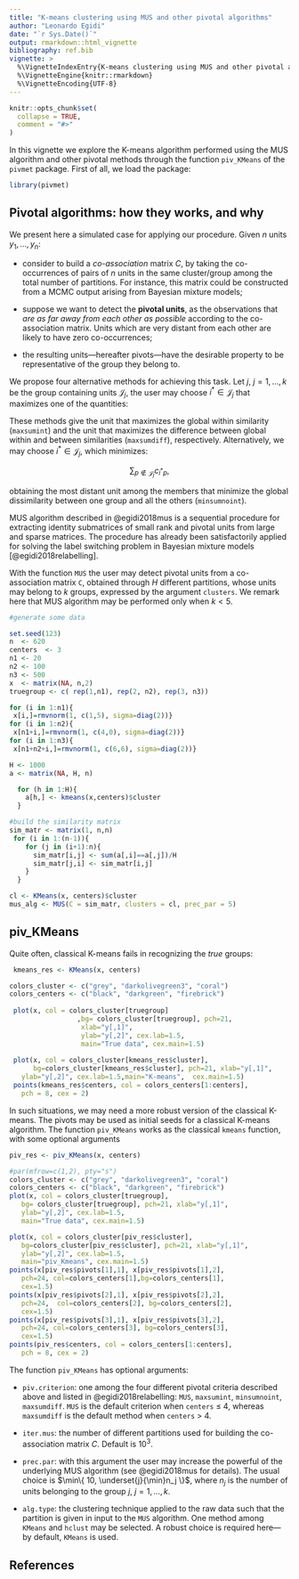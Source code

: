```yaml
---
title: "K-means clustering using MUS and other pivotal algorithms"
author: "Leonardo Egidi"
date: "`r Sys.Date()`"
output: rmarkdown::html_vignette
bibliography: ref.bib
vignette: >
  %\VignetteIndexEntry{K-means clustering using MUS and other pivotal algorithms}
  %\VignetteEngine{knitr::rmarkdown}
  %\VignetteEncoding{UTF-8}
---
```


```r
knitr::opts_chunk$set(
  collapse = TRUE,
  comment = "#>"
)
```

In this vignette we explore the K-means algorithm performed using the MUS algorithm and other pivotal methods through the function `piv_KMeans` of the `pivmet` package. First of all, we load the package:

```r
library(pivmet)
```



## Pivotal algorithms: how they works, and why

 We present here a simulated case for applying our procedure. Given $n$ units $y_1,\ldots,y_n$:

- consider to build a *co-association* matrix $C$, by taking the co-occurrences of pairs of $n$ units in
the same cluster/group among the total number of partitions. For instance, this matrix could be constructed from a MCMC output arising from Bayesian mixture models;

- suppose we want to detect the **pivotal units**, as the observations that *are as far away from each
other as possible* according to the co-association matrix. Units which are very distant from each other are likely to have
zero co-occurrences;

- the resulting units---hereafter pivots---have the desirable property to be representative of the group they belong to.

We propose four alternative methods for achieving this task. Let $j, \ j=1,\ldots,k$ be the group containing units $\mathcal J_j$, the user may choose ${i^*}\in\mathcal J_j$ that maximizes one of the quantities:

\begin{align*}
& \sum_{p\in\mathcal J_j} c_{{i^*}p}  \\
& \sum_{p\in\mathcal J_j} c_{{i^*}p} - \sum_{p\not\in\mathcal J_j} c_{{i^*}p}.
\end{align*}

These methods give the unit that maximizes the global within similarity (`maxsumint`) and the unit that maximizes the difference between global within and between similarities (`maxsumdiff`), respectively. Alternatively, we may choose $i^{*} \in\mathcal J_j$, which minimizes:

$$\sum_{p\not\in\mathcal J_j} c_{i^{*}p},$$

obtaining the most distant unit among the members that minimize the global dissimilarity between one group and all the others (`minsumnoint`).


MUS algorithm described in @egidi2018mus is a sequential procedure for extracting identity submatrices of small rank and pivotal units from large and sparse matrices. The procedure has already
been satisfactorily applied for solving the label switching problem in Bayesian mixture
models [@egidi2018relabelling].

With the function `MUS` the user may detect pivotal units from a co-association matrix `C`, obtained through $H$ different partitions, whose units may belong to $k$ groups, expressed by the argument `clusters`. We remark here that MUS algorithm may be performed only when $k <5$.

```r
#generate some data

set.seed(123)
n  <- 620
centers  <- 3
n1 <- 20
n2 <- 100
n3 <- 500
x  <- matrix(NA, n,2)
truegroup <- c( rep(1,n1), rep(2, n2), rep(3, n3))

for (i in 1:n1){
 x[i,]=rmvnorm(1, c(1,5), sigma=diag(2))}
for (i in 1:n2){
 x[n1+i,]=rmvnorm(1, c(4,0), sigma=diag(2))}
for (i in 1:n3){
 x[n1+n2+i,]=rmvnorm(1, c(6,6), sigma=diag(2))}

H <- 1000
a <- matrix(NA, H, n)

  for (h in 1:H){
    a[h,] <- kmeans(x,centers)$cluster
  }

#build the similarity matrix
sim_matr <- matrix(1, n,n)
 for (i in 1:(n-1)){
    for (j in (i+1):n){
      sim_matr[i,j] <- sum(a[,i]==a[,j])/H
      sim_matr[j,i] <- sim_matr[i,j]
    }
  }

cl <- KMeans(x, centers)$cluster
mus_alg <- MUS(C = sim_matr, clusters = cl, prec_par = 5)


```



## piv_KMeans

Quite often, classical K-means fails in recognizing the *true* groups:

```r
 kmeans_res <- KMeans(x, centers)
```



```r

colors_cluster <- c("grey", "darkolivegreen3", "coral")
colors_centers <- c("black", "darkgreen", "firebrick")
 
 plot(x, col = colors_cluster[truegroup]
                 ,bg= colors_cluster[truegroup], pch=21,
                  xlab="y[,1]",
                  ylab="y[,2]", cex.lab=1.5,
                  main="True data", cex.main=1.5)
 
 plot(x, col = colors_cluster[kmeans_res$cluster], 
      bg=colors_cluster[kmeans_res$cluster], pch=21, xlab="y[,1]",
   ylab="y[,2]", cex.lab=1.5,main="K-means",  cex.main=1.5)
 points(kmeans_res$centers, col = colors_centers[1:centers], 
   pch = 8, cex = 2)

```


In such situations, we may need a more robust version of the classical K-means. The pivots may be used as initial seeds for a classical K-means algorithm. The function `piv_KMeans` works as the classical `kmeans` function, with some optional arguments

```r
piv_res <- piv_KMeans(x, centers)
```

```r
#par(mfrow=c(1,2), pty="s")
colors_cluster <- c("grey", "darkolivegreen3", "coral")
colors_centers <- c("black", "darkgreen", "firebrick")
plot(x, col = colors_cluster[truegroup],
   bg= colors_cluster[truegroup], pch=21, xlab="y[,1]",
   ylab="y[,2]", cex.lab=1.5,
   main="True data", cex.main=1.5)

plot(x, col = colors_cluster[piv_res$cluster],
   bg=colors_cluster[piv_res$cluster], pch=21, xlab="y[,1]",
   ylab="y[,2]", cex.lab=1.5,
   main="piv_Kmeans", cex.main=1.5)
points(x[piv_res$pivots[1],1], x[piv_res$pivots[1],2],
   pch=24, col=colors_centers[1],bg=colors_centers[1],
   cex=1.5)
points(x[piv_res$pivots[2],1], x[piv_res$pivots[2],2],
   pch=24,  col=colors_centers[2], bg=colors_centers[2],
   cex=1.5)
points(x[piv_res$pivots[3],1], x[piv_res$pivots[3],2],
   pch=24, col=colors_centers[3], bg=colors_centers[3],
   cex=1.5)
points(piv_res$centers, col = colors_centers[1:centers],
   pch = 8, cex = 2)

```



The function `piv_KMeans` has optional arguments:

- `piv.criterion`: one among the four different pivotal criteria described above and listed in @egidi2018relabelling: `MUS`, `maxsumint`, `minsumnoint`, `maxsumdiff`. `MUS` is the default criterion when `centers` $\le$ 4, whereas `maxsumdiff` is the default method when `centers` > 4.

- `iter.mus`: the number of different partitions used for building the co-association matrix $C$. Default is $10^3$.

- `prec.par`: with this argument the user may increase the powerful of the underlying MUS algorithm (see @egidi2018mus for details). The usual choice is $\min\{ 10, \underset{j}{\min}n_j \}$, where $n_j$ is the number of units belonging to the group $j, \ j=1,\ldots,k$.

- `alg.type`: the clustering technique applied to the raw data such that the partition is given in input to the `MUS` algorithm. One method among `KMeans` and `hclust` may be selected.  A robust choice is required here---by default, `KMeans` is used.



## References


